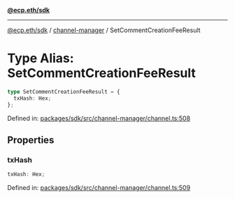 [**@ecp.eth/sdk**](../../index.mdx)

***

[@ecp.eth/sdk](/sdk-reference/index.mdx) / [channel-manager](/sdk-reference/channel-manager/index.mdx) / SetCommentCreationFeeResult

# Type Alias: SetCommentCreationFeeResult

```ts
type SetCommentCreationFeeResult = {
  txHash: Hex;
};
```

Defined in: [packages/sdk/src/channel-manager/channel.ts:508](https://github.com/ecp-eth/comments-monorepo/blob/main/packages/sdk/src/channel-manager/channel.ts#L508)

## Properties

### txHash

```ts
txHash: Hex;
```

Defined in: [packages/sdk/src/channel-manager/channel.ts:509](https://github.com/ecp-eth/comments-monorepo/blob/main/packages/sdk/src/channel-manager/channel.ts#L509)
